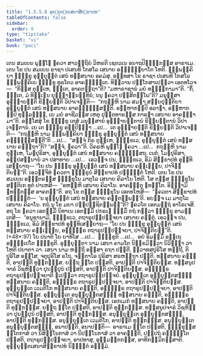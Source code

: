 ```yaml
---
title: "1.5.5.8 ອຸຍ຺ຍຸຕ຺ຕເສນາສິກ຺ຂາປທ"
tableOfContents: false
sidebar:
  order: 9
type: "tipitaka"
basket: "vi"
book: "paci"
---
```



<DynamicBreadcrumb />

<Division number="311" book="paci">

<Paragraph number="981" book="paci">
ເຕນ ສມເຍນ ພຸທ຺ໂຘ ຠຄວາ ສາວຕ຺ຖິຍໍ ວິຫຣຕິ ເຊຕວເນ ອນາຖປິຓ຺ຑິກສ຺ສ ອາຣາເມ. ເຕນ ໂຂ ປນ ສມເຍນ ຣາຊາ ປເສນທິ ໂກສໂລ ເສນາຍ ອພ຺ຠຸຍ຺ຍາໂຕ ໂຫຕິ. ຉພ຺ພຄ຺ຄິຍາ ຠິກ຺ຂູ ອຸຍ຺ຍຸຕ຺ຕໍ ເສນໍ ທສ຺ສນາຍ ອຄມໍສຸ. ອທ຺ທສາ ໂຂ ຣາຊາ ປເສນທິ ໂກສໂລ ຉພ຺ພຄ຺ຄິເຍ ຠິກ຺ຂູ ທູຣໂຕວ ອາຄຈ຺ຉນ຺ເຕ. ທິສ຺ວານ ປກ຺ໂກສາເປຕ຺ວາ ເອຕທໂວຈ—  “ກິສ຺ສ ຕຸມ຺ເຫ, ຠນ຺ເຕ, ອາຄຕຕ຺ຖາ”ຕິ? “ມຫາຣາຊານໍ ມຍໍ ທຏ຺ຐຸກາມາ”ຕິ. “ກິໍ, ຠນ຺ເຕ, ມໍ ທິຏ຺ເຐນ ຍຸທ຺ຘາຠິນນ຺ທິນໍ; ນນຸ ຠຄວາ ປສ຺ສິຕພ຺ໂພ”ຕິ? ມນຸສ຺ສາ ອຸຊ຺ຌາຍນ຺ຕິ ຂິຍ຺ຍນ຺ຕິ ວິປາເຈນ຺ຕິ—  “ກຖຎ຺ຫິ ນາມ ສມຓາ ສກ຺ຍປຸຕ຺ຕິຍາ ອຸຍ຺ຍຸຕ຺ຕໍ ເສນໍ ທສ຺ສນາຍ ອາຄຈ຺ຉິສ຺ສນ຺ຕິ. ອມ຺ຫາກມ຺ປິ ອລາຠາ, ອມ຺ຫາກມ຺ປິ ທຸລ຺ລທ຺ຘໍ, ເຍ ມຍໍ ອາຊີວສ຺ສ ເຫຕຸ ປຸຕ຺ຕທາຣສ຺ສ ກາຣຓາ ເສນາຍ ອາຄຈ຺ຉາມາ”ຕິ.
</Paragraph>

<Paragraph number="982" book="paci">
ອສ຺ໂສສຸໍ ໂຂ ຠິກ຺ຂູ ເຕສໍ ມນຸສ຺ສານໍ ອຸຊ຺ຌາຍນ຺ຕານໍ ຂິຍ຺ຍນ຺ຕານໍ ວິປາເຈນ຺ຕານໍ. ເຍ ເຕ ຠິກ຺ຂູ ອປ຺ປິຈ຺ຉາ …ເປ…  ເຕ ອຸຊ຺ຌາຍນ຺ຕິ ຂິຍ຺ຍນ຺ຕິ ວິປາເຈນ຺ຕິ—  “ກຖຎ຺ຫິ ນາມ ຉພ຺ພຄ຺ຄິຍາ ຠິກ຺ຂູ ອຸຍ຺ຍຸຕ຺ຕໍ ເສນໍ ທສ຺ສນາຍ ຄຈ຺ຉິສ຺ສນ຺ຕີ”ຕິ …ເປ…  “ສຈ຺ຈໍ ກິຣ ຕຸມ຺ເຫ, ຠິກ຺ຂເວ, ອຸຍ຺ຍຸຕ຺ຕໍ ເສນໍ ທສ຺ສນາຍ ຄຈ຺ຉຖາ”ຕິ? “ສຈ຺ຈໍ, ຠຄວາ”ຕິ. ວິຄຣຫິ ພຸທ຺ໂຘ ຠຄວາ …ເປ…  ກຖຎ຺ຫິ ນາມ ຕຸມ຺ເຫ, ໂມຆປຸຣິສາ, ອຸຍ຺ຍຸຕ຺ຕໍ ເສນໍ ທສ຺ສນາຍ ຄຈ຺ຉິສ຺ສຖ. ເນຕໍ, ໂມຆປຸຣິສາ, ອປ຺ປສນ຺ນານໍ ວາ ປສາທາຍ …ເປ…  ເອວຎ຺ຈ ປນ, ຠິກ຺ຂເວ, ອິມໍ ສິກ຺ຂາປທໍ ອຸທ຺ທິເສຍ຺ຍາຖ—
</Paragraph>

<Paragraph number="983" book="paci">
<Emphasis>“ໂຍ ປນ ຠິກ຺ຂຸ ອຸຍ຺ຍຸຕ຺ຕໍ ເສນໍ ທສ຺ສນາຍ ຄຈ຺ເຉຍ຺ຍ, ປາຈິຕ຺ຕິຍນ຺”</Emphasis>ຕິ.
</Paragraph>

<Paragraph number="984" book="paci">
ເອວຎ຺ຈິທໍ ຠຄວຕາ ຠິກ຺ຂູນໍ ສິກ຺ຂາປທໍ ປຎ຺ຎຕ຺ຕໍ ໂຫຕິ.
</Paragraph>

</Division>
<Division number="312" book="paci">

<Paragraph number="985" book="paci">
ເຕນ ໂຂ ປນ ສມເຍນ ອຎ຺ຎຕຣສ຺ສ ຠິກ຺ຂຸໂນ ມາຕຸໂລ ເສນາຍ ຄິລາໂນ ໂຫຕິ. ໂສ ຕສ຺ສ ຠິກ຺ຂຸໂນ ສນ຺ຕິເກ ທູຕໍ ປາເຫສິ—  “ອຫຎ຺ຫິ ເສນາຍ ຄິລາໂນ. ອາຄຈ຺ຉຕຸ ຠທນ຺ໂຕ. ອິຈ຺ຉາມິ ຠທນ຺ຕສ຺ສ ອາຄຕນ຺”ຕິ. ອຖ ໂຂ ຕສ຺ສ ຠິກ຺ຂຸໂນ ເອຕທໂຫສິ—  “ຠຄວຕາ ສິກ຺ຂາປທໍ ປຎ຺ຎຕ຺ຕໍ—  ‘ນ ອຸຍ຺ຍຸຕ຺ຕໍ ເສນໍ ທສ຺ສນາຍ ຄນ຺ຕພ຺ພນ຺’ຕິ. ອຍຎ຺ຈ ເມ ມາຕຸໂລ ເສນາຍ ຄິລາໂນ. ກຖໍ ນຸ ໂຂ ມຍາ ປຏິປຊ຺ຊິຕພ຺ພນ຺”ຕິ? ຠຄວໂຕ ເອຕມຕ຺ຖໍ ອາໂຣເຈສິ. ອຖ ໂຂ ຠຄວາ ເອຕສ຺ມິໍ ນິທາເນ ເອຕສ຺ມິໍ ປກຣເຓ ຘມ຺ມິໍ ກຖໍ ກຕ຺ວາ ຠິກ຺ຂູ ອາມນ຺ເຕສິ—  “ອນຸຊານາມິ, ຠິກ຺ຂເວ, ຕຖາຣູປປ຺ປຈ຺ຈຍາ ເສນາຍ ຄນ຺ຕຸໍ. ເອວຎ຺ຈ ປນ, ຠິກ຺ຂເວ, ອິມໍ ສິກ຺ຂາປທໍ ອຸທ຺ທິເສຍ຺ຍາຖ—
</Paragraph>

</Division>
<Division number="313" book="paci">

<Paragraph number="986" book="paci">
<Emphasis>“ໂຍ ປນ ຠິກ຺ຂຸ ອຸຍ຺ຍຸຕ຺ຕໍ ເສນໍ ທສ຺ສນາຍ ຄຈ຺ເຉຍ຺ຍ, ອຎ຺ຎຕ຺ຣ ຕຖາຣູປປ຺ປຈ຺ຈຍາ, ປາຈິຕ຺ຕິຍນ຺”</Emphasis>ຕິ. (*48*:<Emphasis>97</Emphasis>)
</Paragraph>

</Division>
<Division number="314" book="paci">

<Paragraph number="987" book="paci">
<Emphasis>ໂຍ ປນາ</Emphasis>ຕິ ໂຍ ຍາທິໂສ …ເປ…  <Emphasis>ຠິກ຺ຂູ</Emphasis>ຕິ …ເປ…  ອຍໍ ອິມສ຺ມິໍ ອຕ຺ເຖ ອຘິປ຺ເປໂຕ ຠິກ຺ຂູຕິ.
</Paragraph>

<Paragraph number="988" book="paci">
<Emphasis>ອຸຍ຺ຍຸຕ຺ຕາ</Emphasis> ນາມ ເສນາ ຄາມໂຕ ນິກ຺ຂມິຕ຺ວາ ນິວິຏ຺ຐາ ວາ ໂຫຕິ ປຍາຕາ ວາ.
</Paragraph>

<Paragraph number="989" book="paci">
<Emphasis>ເສນາ</Emphasis> ນາມ ຫຕ຺ຖີ ອສ຺ສາ ຣຖາ ປຕ຺ຕີ. ທ຺ວາທສປຸຣິໂສ ຫຕ຺ຖີ, ຕິປຸຣິໂສ ອສ຺ໂສ, ຈຕຸປຸຣິໂສ ຣໂຖ, ຈຕ຺ຕາໂຣ ປຸຣິສາ ສຣຫຕ຺ຖາ ປຕ຺ຕິ. ທສ຺ສນາຍ ຄຈ຺ຉຕິ, ອາປຕ຺ຕິ ທຸກ຺ກຏສ຺ສ. ຍຕ຺ຖ ຐິໂຕ ປສ຺ສຕິ, ອາປຕ຺ຕິ ປາຈິຕ຺ຕິຍສ຺ສ. ທສ຺ສນູປຈາຣໍ ວິຊຫິຕ຺ວາ ປຸນປ຺ປຸນໍ ປສ຺ສຕິ, ອາປຕ຺ຕິ ປາຈິຕ຺ຕິຍສ຺ສ.
</Paragraph>

<Paragraph number="990" book="paci">
<Emphasis>ອຎ຺ຎຕ຺ຣ ຕຖາຣູປປ຺ປຈ຺ຈຍາ</Emphasis>ຕິ ຐເປຕ຺ວາ ຕຖາຣູປປ຺ປຈ຺ຈຍໍ.
</Paragraph>

</Division>
<Division number="315" book="paci">

<Paragraph number="991" book="paci">
ອຸຍ຺ຍຸຕ຺ເຕ ອຸຍ຺ຍຸຕ຺ຕສຎ຺ຎີ ທສ຺ສນາຍ ຄຈ຺ຉຕິ, ອຎ຺ຎຕ຺ຣ ຕຖາຣູປປ຺ປຈ຺ຈຍາ, ອາປຕ຺ຕິ ປາຈິຕ຺ຕິຍສ຺ສ. ອຸຍ຺ຍຸຕ຺ເຕ ເວມຕິໂກ ທສ຺ສນາຍ ຄຈ຺ຉຕິ, ອຎ຺ຎຕ຺ຣ ຕຖາຣູປປ຺ປຈ຺ຈຍາ, ອາປຕ຺ຕິ ປາຈິຕ຺ຕິຍສ຺ສ. ອຸຍ຺ຍຸຕ຺ເຕ ອນຸຍ຺ຍຸຕ຺ຕສຎ຺ຎີ ທສ຺ສນາຍ ຄຈ຺ຉຕິ, ອຎ຺ຎຕ຺ຣ ຕຖາຣູປປ຺ປຈ຺ຈຍາ, ອາປຕ຺ຕິ ປາຈິຕ຺ຕິຍສ຺ສ.
</Paragraph>

<Paragraph number="992" book="paci">
ເອກເມກໍ ທສ຺ສນາຍ ຄຈ຺ຉຕິ, ອາປຕ຺ຕິ ທຸກ຺ກຏສ຺ສ. ຍຕ຺ຖ ຐິໂຕ ປສ຺ສຕິ, ອາປຕ຺ຕິ ທຸກ຺ກຏສ຺ສ. ທສ຺ສນູປຈາຣໍ ວິຊຫິຕ຺ວາ ປຸນປ຺ປຸນໍ ປສ຺ສຕິ, ອາປຕ຺ຕິ ທຸກ຺ກຏສ຺ສ. ອນຸຍ຺ຍຸຕ຺ເຕ ອຸຍ຺ຍຸຕ຺ຕສຎ຺ຎີ, ອາປຕ຺ຕິ ທຸກ຺ກຏສ຺ສ. ອນຸຍ຺ຍຸຕ຺ເຕ ເວມຕິໂກ, ອາປຕ຺ຕິ ທຸກ຺ກຏສ຺ສ. ອນຸຍ຺ຍຸຕ຺ເຕ ອນຸຍ຺ຍຸຕ຺ຕສຎ຺ຎີ, ອນາປຕ຺ຕິ.
</Paragraph>

</Division>
<Division number="316" book="paci">

<Paragraph number="993" book="paci">
ອນາປຕ຺ຕິ—  ອາຣາເມ ຐິໂຕ ປສ຺ສຕິ, ຠິກ຺ຂຸສ຺ສ ຐິໂຕກາສໍ ວາ ນິສິນ຺ໂນກາສໍ ວາ ນິປນ຺ໂນກາສໍ ວາ ອາຄຈ຺ຉຕິ, ປຏິປຖໍ ຄຈ຺ຉນ຺ໂຕ ປສ຺ສຕິ, ຕຖາຣູປປ຺ປຈ຺ຈຍາ, ອາປທາສຸ, ອຸມ຺ມຕ຺ຕກສ຺ສ, ອາທິກມ຺ມິກສ຺ສາຕິ.

</Paragraph>
</Division>

<Paragraph number="994" type="center" book="paci">
ອຸຍ຺ຍຸຕ຺ຕເສນາສິກ຺ຂາປທໍ ນິຏ຺ຐິຕໍ ອຏ຺ຐມໍ.
</Paragraph>